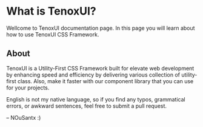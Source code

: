 
# What is TenoxUI?

Wellcome to TenoxUI documentation page. In this page you will learn about how to use TenoxUI CSS Framework.

## About

TenoxUI is a Utility-First CSS Framework built for elevate web development by enhancing speed and efficiency by delivering various collection of utility-first class. Also, make it faster with our component library that you can use for your projects.

<Tips variant="warning" title="Before taking further">
English is not my native language, so if you find any typos, grammatical errors, or awkward sentences, feel free to submit a pull request.

<p className="text-xs">– NOuSantx :)</p>
</Tips>

<DocLink
  next="/docs/guide/installation"
  nextIcon="download"
/>